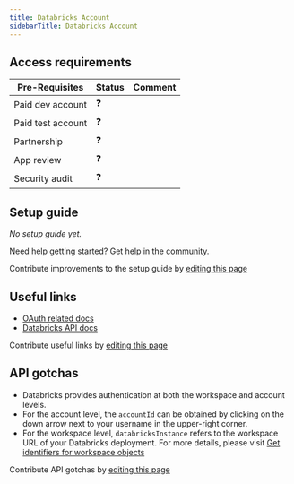 ```yaml
---
title: Databricks Account
sidebarTitle: Databricks Account
---
```



<Overview />
<PreBuiltTooling />
<PreBuiltUseCases />

## Access requirements
| Pre-Requisites | Status | Comment|
| - | - | - |
| Paid dev account | ❓ |  |
| Paid test account | ❓ |  |
| Partnership | ❓ | |
| App review | ❓ |  |
| Security audit | ❓ | |


## Setup guide

_No setup guide yet._

<Tip>Need help getting started? Get help in the [community](https://nango.dev/slack).</Tip>

<Note>Contribute improvements to the setup guide by [editing this page](https://github.com/nangohq/nango/tree/master/docs/integrations/all/databricks.mdx)</Note>


## Useful links

-   [OAuth related docs](https://docs.databricks.com/en/dev-tools/auth/oauth-m2m.html)
-   [Databricks API docs](https://docs.databricks.com/api/workspace/introduction)

<Note>Contribute useful links by [editing this page](https://github.com/nangohq/nango/tree/master/docs/integrations/all/databricks.mdx)</Note>

## API gotchas

-   Databricks provides authentication at both the workspace and account levels.
-   For the account level, the `accountId` can be obtained by clicking on the down arrow next to your username in the upper-right corner.
-   For the workspace level, `databricksInstance` refers to the workspace URL of your Databricks deployment. For more details, please visit [Get identifiers for workspace objects](https://docs.databricks.com/en/workspace/workspace-details.html#workspace-url)

<Note>Contribute API gotchas by [editing this page](https://github.com/nangohq/nango/tree/master/docs/integrations/all/databricks.mdx)</Note>
